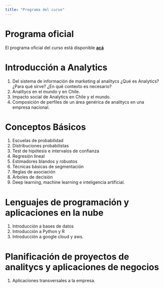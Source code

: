 ```yaml
---
title: "Programa del curso"
---
```


# Programa oficial

El programa oficial del curso está disponible [**acá**](/documents/IND163C_AN.pdf "Programa IND 163C")

# Introducción a Analytics

1. Del sistema de información de marketing al analitycs ¿Qué es Analytics? ¿Para qué sirve? ¿En
qué contexto es necesario?
2. Analitycs en el mundo y en Chile.
3. Impacto social de Analytics en Chile y el mundo. 
4. Composición de perfiles de un área genérica de analitycs en una empresa
nacional.

# Conceptos Básicos

1. Escuelas de probabilidad
2. Distribuciones probabilistas
3. Test de hipótesis e intervalos de confianza
4. Regresión lineal
5. Estimadores blandos y robustos
6. Técnicas básicas de segmentación
7. Reglas de asociación
8. Árboles de decisión
9. Deep learning, machine learning e inteligencia artificial.

# Lenguajes de programación y aplicaciones en la nube

1. Introducción a bases de datos
2. Introducción a Python y R
3. Introducción a google cloud y aws.

# Planificación de proyectos de analitycs y aplicaciones de negocios

1. Aplicaciones transversales a la empresa.